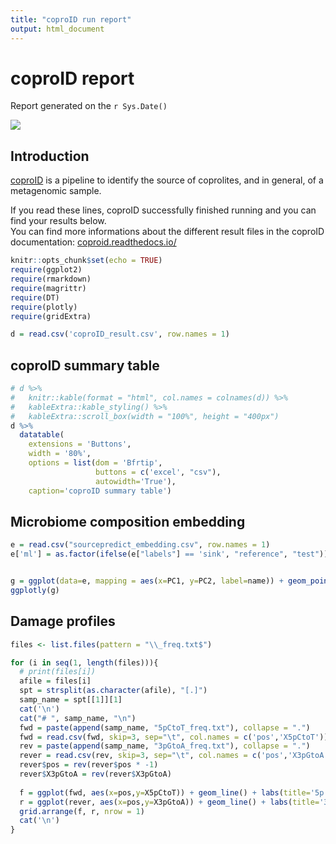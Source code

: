```yaml
---
title: "coproID run report"
output: html_document
---
```


# coproID report

Report generated on the `r Sys.Date()`

![](coproID_nf-core_logo_small.png)

## Introduction
[coproID](https://github.com/nf-core/coproID) is a pipeline to identify the source of coprolites, and in general, of a metagenomic sample.

If you read these lines, coproID successfully finished running and you can find your results below.  
You can find more informations about the different result files in the coproID documentation: [coproid.readthedocs.io/](https://coproid.readthedocs.io/en/latest/output.html)


```r
knitr::opts_chunk$set(echo = TRUE)
require(ggplot2)
require(rmarkdown)
require(magrittr)
require(DT)
require(plotly)
require(gridExtra)
```


```r
d = read.csv('coproID_result.csv', row.names = 1)
```

## coproID summary table

```r
# d %>%
#   knitr::kable(format = "html", col.names = colnames(d)) %>%
#   kableExtra::kable_styling() %>%
#   kableExtra::scroll_box(width = "100%", height = "400px")
d %>% 
  datatable(
    extensions = 'Buttons',
    width = '80%',
    options = list(dom = 'Bfrtip', 
                   buttons = c('excel', "csv"),
                   autowidth='True'),
    caption='coproID summary table')
```


## Microbiome composition embedding


```r
e = read.csv("sourcepredict_embedding.csv", row.names = 1)
e['ml'] = as.factor(ifelse(e["labels"] == 'sink', "reference", "test"))


g = ggplot(data=e, mapping = aes(x=PC1, y=PC2, label=name)) + geom_point(aes(color=labels, shape=ml)) + scale_color_discrete(name='Organism') + scale_shape_discrete(name='Reference') + theme_classic() + labs(x='DIM1', y='DIM2')
ggplotly(g)
```

## Damage profiles

```r
files <- list.files(pattern = "\\_freq.txt$")

for (i in seq(1, length(files))){
  # print(files[i])
  afile = files[i]
  spt = strsplit(as.character(afile), "[.]")
  samp_name = spt[[1]][1]
  cat('\n')  
  cat("# ", samp_name, "\n")
  fwd = paste(append(samp_name, "5pCtoT_freq.txt"), collapse = ".")
  fwd = read.csv(fwd, skip=3, sep="\t", col.names = c('pos','X5pCtoT'))
  rev = paste(append(samp_name, "3pGtoA_freq.txt"), collapse = ".")
  rever = read.csv(rev, skip=3, sep="\t", col.names = c('pos','X3pGtoA'))
  rever$pos = rev(rever$pos * -1)
  rever$X3pGtoA = rev(rever$X3pGtoA)
  
  f = ggplot(fwd, aes(x=pos,y=X5pCtoT)) + geom_line() + labs(title='5p')
  r = ggplot(rever, aes(x=pos,y=X3pGtoA)) + geom_line() + labs(title='3p')
  grid.arrange(f, r, nrow = 1)
  cat('\n')  
}

```


